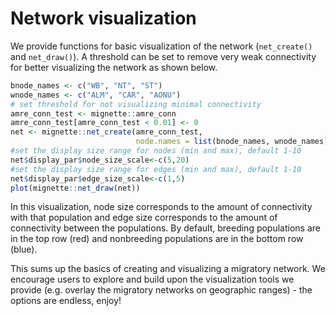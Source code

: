 # Network visualization {#visualization}

We provide functions for basic visualization of the network (`net_create()` and `net_draw()`). A threshold can be set to remove very weak connectivity for better visualizing the network as shown below.

```r
bnode_names <- c("WB", "NT", "ST")
wnode_names <- c("ALM", "CAR", "AONU")
# set threshold for not visualizing minimal connectivity
amre_conn_test <- mignette::amre_conn
amre_conn_test[amre_conn_test < 0.01] <- 0
net <- mignette::net_create(amre_conn_test, 
                            node.names = list(bnode_names, wnode_names))
#set the display size range for nodes (min and max), default 1-10
net$display_par$node_size_scale<-c(5,20)
#set the display size range for edges (min and max), default 1-10
net$display_par$edge_size_scale<-c(1,5)
plot(mignette::net_draw(net))
```

In this visualization, node size corresponds to the amount of connectivity with that population and edge size corresponds to the amount of connectivity between the populations. By default, breeding populations are in the top row (red) and nonbreeding populations are in the bottom row (blue). 

This sums up the basics of creating and visualizing a migratory network. We encourage users to explore and build upon the visualization tools we provide (e.g. overlay the migratory networks on geographic ranges) - the options are endless, enjoy!
